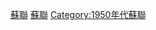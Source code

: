 {{yearcat}}
{{year by category
|m=1
|c=9
|d=5
|y=1
|cat=蘇聯
|sortkey=蘇聯
|parent=各年蘇聯
|subcat=1951年各国
}}
{{Commonscat|1951 in the Soviet Union}}

[[Category:1951年歐洲|蘇聯]]
[[Category:1951年亞洲|蘇聯]]
[[Category:1950年代蘇聯|Category:1950年代蘇聯]]
